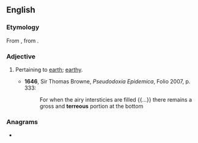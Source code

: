 ==English==

===Etymology===
From {{der|en|la|terreus}}, from {{m|la|terra}}.

===Adjective===
{{en-adj}}

# {{lb|en|obsolete}} Pertaining to [[earth]]; [[earthy]].
#* '''1646''', Sir Thomas Browne, ''Pseudodoxia Epidemica'', Folio 2007, p. 333:
#*: For when the airy intersticies are filled {{...}} there remains a gross and '''terreous''' portion at the bottom

===Anagrams===
* {{anagrams|en|a=eeorrstu|reroutes}}